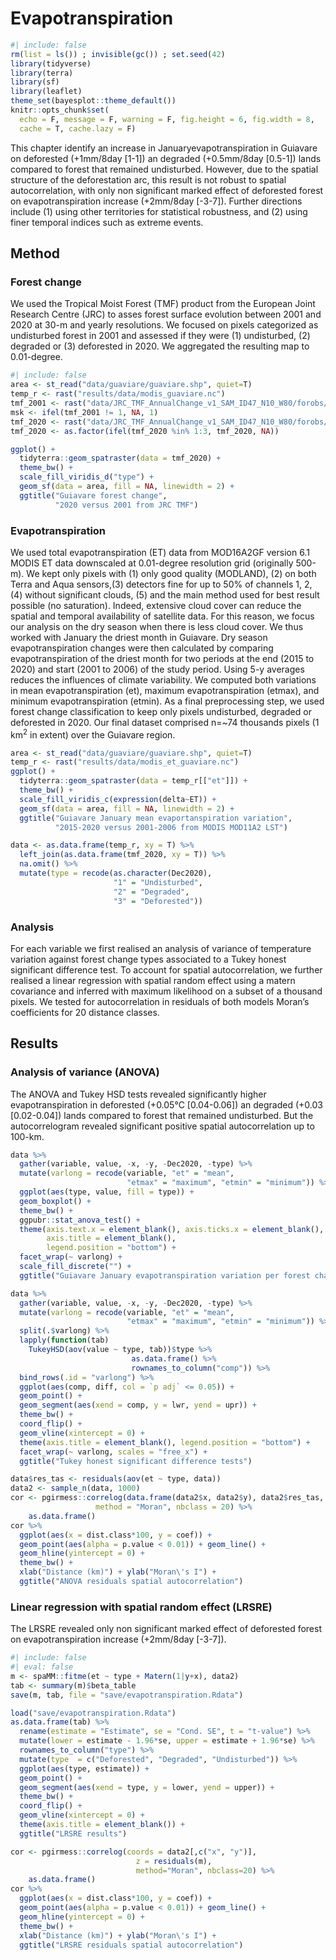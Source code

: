 # Evapotranspiration {.unnumbered}

```r
#| include: false
rm(list = ls()) ; invisible(gc()) ; set.seed(42)
library(tidyverse)
library(terra)
library(sf)
library(leaflet)
theme_set(bayesplot::theme_default())
knitr::opts_chunk$set(
  echo = F, message = F, warning = F, fig.height = 6, fig.width = 8,
  cache = T, cache.lazy = F)
```

This chapter identify an increase in Januaryevapotranspiration in Guiavare on deforested (+1mm/8day \[1-1\]) an degraded (+0.5mm/8day \[0.5-1\]) lands compared to forest that remained undisturbed. However, due to the spatial structure of the deforestation arc, this result is not robust to spatial autocorrelation, with only non significant marked effect of deforested forest on evapotranspiration increase (+2mm/8day \[-3-7\]). Further directions include (1) using other territories for statistical robustness, and (2) using finer temporal indices such as extreme events.

## Method

### Forest change

We used the Tropical Moist Forest (TMF) product from the European Joint Research Centre (JRC) to asses forest surface evolution between 2001 and 2020 at 30-m and yearly resolutions. We focused on pixels categorized as undisturbed forest in 2001 and assessed if they were (1) undisturbed, (2) degraded or (3) deforested in 2020. We aggregated the resulting map to 0.01-degree.

```r
#| include: false
area <- st_read("data/guaviare/guaviare.shp", quiet=T)
temp_r <- rast("results/data/modis_guaviare.nc")
tmf_2001 <- rast("data/JRC_TMF_AnnualChange_v1_SAM_ID47_N10_W80/forobs/products/tmf_v1/AnnualChange/JRC_TMF_AnnualChange_v1_2001_SAM_ID47_N10_W80.tif") %>% crop(area)
msk <- ifel(tmf_2001 != 1, NA, 1)
tmf_2020 <- rast("data/JRC_TMF_AnnualChange_v1_SAM_ID47_N10_W80/forobs/products/tmf_v1/AnnualChange/JRC_TMF_AnnualChange_v1_2020_SAM_ID47_N10_W80.tif") %>% crop(area) %>% mask(msk) %>% as.factor() %>% resample(temp_r)
tmf_2020 <- as.factor(ifel(tmf_2020 %in% 1:3, tmf_2020, NA))
```

```r
ggplot() +
  tidyterra::geom_spatraster(data = tmf_2020) +
  theme_bw() +
  scale_fill_viridis_d("type") +
  geom_sf(data = area, fill = NA, linewidth = 2) +
  ggtitle("Guiavare forest change", 
          "2020 versus 2001 from JRC TMF")
```

### Evapotranspiration

We used total evapotranspiration (ET) data from MOD16A2GF version 6.1 MODIS ET data downscaled at 0.01-degree resolution grid (originally 500-m). We kept only pixels with (1) only good quality (MODLAND), (2) on both Terra and Aqua sensors,(3) detectors fine for up to 50% of channels 1, 2, (4) without significant clouds, (5) and the main method used for best result possible (no saturation). Indeed, extensive cloud cover can reduce the spatial and temporal availability of satellite data. For this reason, we focus our analysis on the dry season when there is less cloud cover. We thus worked with January the driest month in Guiavare. Dry season evapotranspiration changes were then calculated by comparing evapotranspiration of the driest month for two periods at the end (2015 to 2020) and start (2001 to 2006) of the study period. Using 5-y averages reduces the influences of climate variability. We computed both variations in mean evapotranspiration (et), maximum evapotranspiration (etmax), and minimum evapotranspiration (etmin). As a final preprocessing step, we used forest change classification to keep only pixels undisturbed, degraded or deforested in 2020. Our final dataset comprised n=\~74 thousands pixels (1 km^2^ in extent) over the Guiavare region.

```r
area <- st_read("data/guaviare/guaviare.shp", quiet=T)
temp_r <- rast("results/data/modis_et_guaviare.nc")
ggplot() +
  tidyterra::geom_spatraster(data = temp_r[["et"]]) +
  theme_bw() +
  scale_fill_viridis_c(expression(delta~ET)) +
  geom_sf(data = area, fill = NA, linewidth = 2) +
  ggtitle("Guiavare January mean evaportanspiration variation", 
          "2015-2020 versus 2001-2006 from MODIS MOD11A2 LST")
```

```r
data <- as.data.frame(temp_r, xy = T) %>% 
  left_join(as.data.frame(tmf_2020, xy = T)) %>% 
  na.omit() %>% 
  mutate(type = recode(as.character(Dec2020),
                       "1" = "Undisturbed",
                       "2" = "Degraded",
                       "3" = "Deforested"))
```

### Analysis

For each variable we first realised an analysis of variance of temperature variation against forest change types associated to a Tukey honest significant difference test. To account for spatial autocorrelation, we further realised a linear regression with spatial random effect using a matern covariance and inferred with maximum likelihood on a subset of a thousand pixels. We tested for autocorrelation in residuals of both models Moran's coefficients for 20 distance classes.

## Results

### Analysis of variance (ANOVA)

The ANOVA and Tukey HSD tests revealed significantly higher evapotranspiration in deforested (+0.05°C \[0.04-0.06\]) an degraded (+0.03 \[0.02-0.04\]) lands compared to forest that remained undisturbed. But the autocorrelogram revealed significant positive spatial autocorrelation up to 100-km.

```r
data %>% 
  gather(variable, value, -x, -y, -Dec2020, -type) %>% 
  mutate(varlong = recode(variable, "et" = "mean", 
                          "etmax" = "maximum", "etmin" = "minimum")) %>% 
  ggplot(aes(type, value, fill = type)) +
  geom_boxplot() +
  theme_bw() +
  ggpubr::stat_anova_test() +
  theme(axis.text.x = element_blank(), axis.ticks.x = element_blank(),
        axis.title = element_blank(),
        legend.position = "bottom") +
  facet_wrap(~ varlong) +
  scale_fill_discrete("") +
  ggtitle("Guiavare January evapotranspiration variation per forest change")
```

```r
data %>% 
  gather(variable, value, -x, -y, -Dec2020, -type) %>% 
  mutate(varlong = recode(variable, "et" = "mean", 
                          "etmax" = "maximum", "etmin" = "minimum")) %>% 
  split(.$varlong) %>% 
  lapply(function(tab)
    TukeyHSD(aov(value ~ type, tab))$type %>% 
                           as.data.frame() %>% 
                           rownames_to_column("comp")) %>% 
  bind_rows(.id = "varlong") %>% 
  ggplot(aes(comp, diff, col = `p adj` <= 0.05)) +
  geom_point() +
  geom_segment(aes(xend = comp, y = lwr, yend = upr)) +
  theme_bw() +
  coord_flip() +
  geom_vline(xintercept = 0) +
  theme(axis.title = element_blank(), legend.position = "bottom") +
  facet_wrap(~ varlong, scales = "free_x") +
  ggtitle("Tukey honest significant difference tests")
```

```r
data$res_tas <- residuals(aov(et ~ type, data))
data2 <- sample_n(data, 1000)
cor <- pgirmess::correlog(data.frame(data2$x, data2$y), data2$res_tas,
                   method = "Moran", nbclass = 20) %>% 
    as.data.frame()
cor %>% 
  ggplot(aes(x = dist.class*100, y = coef)) + 
  geom_point(aes(alpha = p.value < 0.01)) + geom_line() +
  geom_hline(yintercept = 0) +
  theme_bw() +
  xlab("Distance (km)") + ylab("Moran\'s I") +
  ggtitle("ANOVA residuals spatial autocorrelation")
```

### Linear regression with spatial random effect (LRSRE)

<!--# https://hughst.github.io/week-6/ -->

The LRSRE revealed only non significant marked effect of deforested forest on evapotranspiration increase (+2mm/8day \[-3-7\]).

```r
#| include: false
#| eval: false
m <- spaMM::fitme(et ~ type + Matern(1|y+x), data2)
tab <- summary(m)$beta_table
save(m, tab, file = "save/evapotranspiration.Rdata")
```

```r
load("save/evapotranspiration.Rdata")
as.data.frame(tab) %>% 
  rename(estimate = "Estimate", se = "Cond. SE", t = "t-value") %>% 
  mutate(lower = estimate - 1.96*se, upper = estimate + 1.96*se) %>% 
  rownames_to_column("type") %>% 
  mutate(type  = c("Deforested", "Degraded", "Undisturbed")) %>% 
  ggplot(aes(type, estimate)) +
  geom_point() +
  geom_segment(aes(xend = type, y = lower, yend = upper)) +
  theme_bw() +
  coord_flip() +
  geom_vline(xintercept = 0) +
  theme(axis.title = element_blank()) +
  ggtitle("LRSRE results")
```

```r
cor <- pgirmess::correlog(coords = data2[,c("x", "y")],
                            z = residuals(m),
                            method="Moran", nbclass=20) %>% 
    as.data.frame()
cor %>% 
  ggplot(aes(x = dist.class*100, y = coef)) + 
  geom_point(aes(alpha = p.value < 0.01)) + geom_line() +
  geom_hline(yintercept = 0) +
  theme_bw() +
  xlab("Distance (km)") + ylab("Moran\'s I") +
  ggtitle("LRSRE residuals spatial autocorrelation")
```
